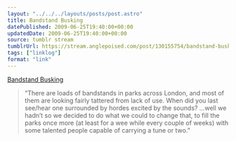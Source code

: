 ```yaml
---
layout: "../../../layouts/posts/post.astro"
title: Bandstand Busking
datePublished: 2009-06-25T19:40:00+00:00
updatedDate: 2009-06-25T19:40:00+00:00
source: tumblr stream
tumblrUrl: https://stream.anglepoised.com/post/130155754/bandstand-busking
tags: ["linklog"]
format: "link"
---
```


[Bandstand Busking][1]

> &ldquo;There are loads of bandstands in parks across London, and most of them are looking fairly tattered from lack of use. When did you last see/hear one surrounded by hordes excited by the sounds? &hellip;well we hadn&rsquo;t so we decided to do what we could to change that, to fill the parks once more (at least for a wee while every couple of weeks) with some talented people capable of carrying a tune or two.&rdquo;

[1]: http://bandstandbusking.com/
